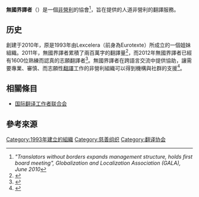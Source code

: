 {{Infobox non-profit
| name              = 無國界譯者 <br> Translators without Borders
| image             =  
| type              = [[非營利組織|非營利組織]]
| founded_date      = {{Start date|1993}}（原名：Traducteurs Sans Frontières）
| tax_id            = 
| registration_id   =
| founder           = Lori Thicke<br>Ros Smith-Thomas
| location          = [[美國|美國]][[丹伯里_(康涅狄格州)|丹伯里]]
| coordinates       = 
| origins           = [[法國|法國]][[巴黎|巴黎]]
| key_people        = Lori Thicke （會長）<br>Rebecca Petras （專案執行長）
| area_served       = 全球性
| product           = 
| mission           = 
| focus             = 人道救援
| method            = 翻譯
| revenue           = 
| endowment         = 
| num_volunteers    = 
| num_employees     = 
| num_members       = 
| subsid            = 
| opponents         = 
| owner             = 
| non-profit_slogan = 
| former name       =
| homepage          = {{URL|http://translatorswithoutborders.org/}}
| dissolved         = 
| footnotes         = 
}}
'''無國界譯者'''（{{lang-en|Translators without Borders}}）是一個[[非營利|非營利]]的協會<ref>''"Translators without borders expands management structure, holds first board meeting", Globalization and Localization Association (GALA), June 2010''</ref>，旨在提供{{link-en|無償公益性|pro bono}}的人道非營利的翻譯服務。

==历史==
創建于2010年，原是1993年由Lexcelera（前身為Eurotexte）所成立{{lang|fr|Traducteurs Sans Frontières}}的一個姐妹組織。2011年，無國界譯者累積了兩百萬字的翻譯量<ref>{{cite web|title=無國界譯者組織翻譯量達200萬字|url=http://www.translators.com.cn/archives/2011/11/3248|date=2011-11-14|accessdate=2015-06-23}}</ref>，而2012年無國界譯者已經有1600位熟練而認真的志願翻譯者<ref>{{cite news |title=Translators without Borders Prepares to Bridge the Last Language Mile |first=Nataly |last=Kelly |url=http://www.huffingtonpost.com/nataly-kelly/translators-without-borde_b_1122452.html |newspaper=The Huffington Post |date=12 March 2011 |accessdate=10 May 2012 |archive-date=2016-10-05 |archive-url=https://web.archive.org/web/20161005194248/http://www.huffingtonpost.com/nataly-kelly/translators-without-borde_b_1122452.html |dead-url=no }}</ref>。無國界譯者在跨語言交流中提供協助，讓需要專業、審慎、而志願性[[翻譯|翻譯]]工作的非營利組織可以得到機構與社群的支援<ref>{{Cite web |url=http://translorial.com/2012/01/01/translating-for-humanity/ |title=TRANSLATING FOR HUMANITY - NCTA's Translorial Online Edition<!-- Bot generated title --> |accessdate=2015-06-23 |archive-date=2018-12-27 |archive-url=https://web.archive.org/web/20181227181527/http://www.translorial.com/ethics/translating-for-humanity/ |dead-url=no }}</ref>。

== 相關條目 ==
* [[国际翻译工作者联合会|国际翻译工作者联合会]]

== 參考來源 ==
{{Reflist}}

[[Category:1993年建立的組織|Category:1993年建立的組織]]
[[Category:慈善组织|Category:慈善组织]]
[[Category:翻译协会|Category:翻译协会]]